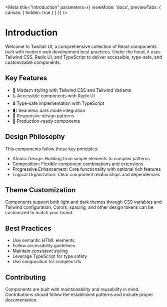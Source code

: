 
<Meta title="Introduction" parameters={{ viewMode: 'docs', previewTabs: { canvas: { hidden: true } } }} />

# Introduction

Welcome to Twistail UI, a comprehensive collection of React components built with
modern web development best practices. Under the hood, it uses Tailwind CSS, Radix UI, and TypeScript
to deliver accessible, type-safe, and customizable components.

## Key Features

- 🎨 Modern styling with Tailwind CSS and Tailwind Variants
- ♿️ Accessible components with Radix UI
- 🔒 Type-safe implementation with TypeScript
- 🌓 Seamless dark mode integration
- 📱 Responsive design patterns
- 🚀 Production-ready components

## Design Philosophy

This components follow these key principles:
- Atomic Design: Building from simple elements to complex patterns
- Composition: Flexible component combinations and extensions
- Progressive Enhancement: Core functionality with optional rich features
- Logical Organization: Clear component relationships and dependencies

## Theme Customization

Components support both light and dark themes through CSS variables and Tailwind configuration.
Colors, spacing, and other design tokens can be customized to match your brand.

## Best Practices

- Use semantic HTML elements
- Follow accessibility guidelines
- Maintain consistent styling
- Leverage TypeScript for type safety
- Use composition for complex UIs

## Contributing

Components are built with maintainability and reusability in mind. Contributions should follow
the established patterns and include proper documentation.
